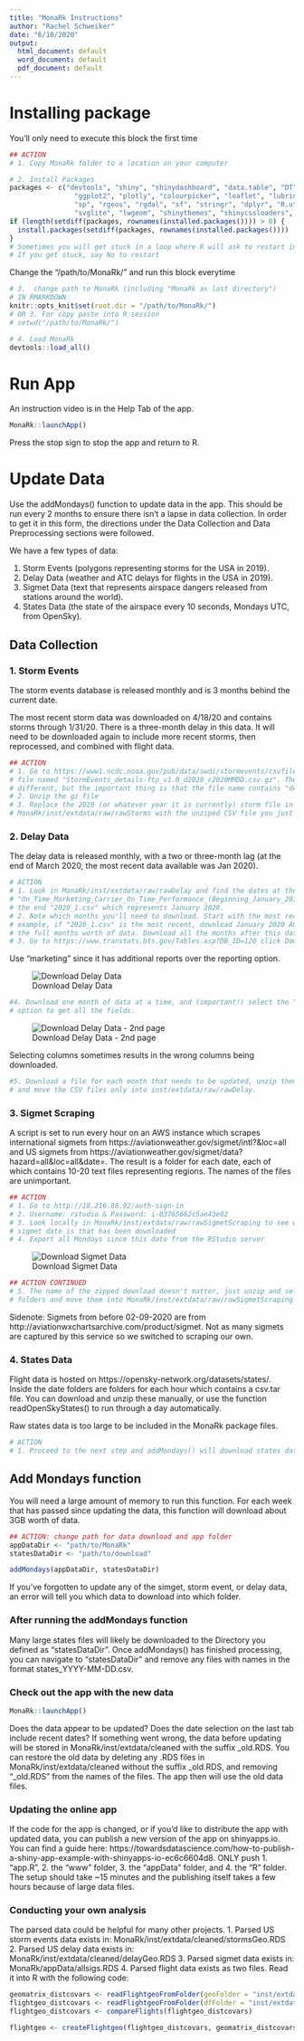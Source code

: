```yaml
---
title: "MonaRk Instructions"
author: "Rachel Schweiker"
date: "6/10/2020"
output:
  html_document: default
  word_document: default
  pdf_document: default
---
```


# Installing package
You'll only need to execute this block the first time
```r
## ACTION
# 1. Copy MonaRk folder to a location on your computer

# 2. Install Packages
packages <- c("devtools", "shiny", "shinydashboard", "data.table", "DT", 
                "ggplot2", "plotly", "colourpicker", "leaflet", "lubridate", 
                "sp", "rgeos", "rgdal", "sf", "stringr", "dplyr", "R.utils", 
                "svglite", "lwgeom", "shinythemes", "shinycssloaders", "Imap")
if (length(setdiff(packages, rownames(installed.packages()))) > 0) {
  install.packages(setdiff(packages, rownames(installed.packages())))  
}
# Sometimes you will get stuck in a loop where R will ask to restart in a popup. 
# If you get stuck, say No to restart
```

Change the "/path/to/MonaRk/" and run this block everytime
```r
# 3.  change path to MonaRk (including "MonaRk as last directory")
# IN RMARKDOWN
knitr::opts_knit$set(root.dir = "/path/to/MonaRk/")
# OR 3. For copy paste into R session
# setwd("/path/to/MonaRk/")

# 4. Load MonaRk
devtools::load_all()
```


# Run App
An instruction video is in the Help Tab of the app.
```r
MonaRk::launchApp()
```
Press the stop sign to stop the app and return to R.

# Update Data 
Use the addMondays() function to update data in the app. This should be run every 2 months to ensure there isn't a lapse in data collection.
In order to get it in this form, the directions under the Data Collection and Data Preprocessing sections were followed. 

We have a few types of data:

1. Storm Events (polygons representing storms for the USA in 2019). 
2. Delay Data (weather and ATC delays for flights in the USA in 2019).
3. Sigmet Data (text that represents airspace dangers released from stations around the world).
4. States Data (the state of the airspace every 10 seconds, Mondays UTC, from OpenSky).


## Data Collection

### 1. Storm Events
 The storm events database is released monthly and is 3 months behind the current date. 

The most recent storm data was downloaded on 4/18/20 and contains storms through 1/31/20. There is a three-month delay in this data. It will need to be downloaded again to include more recent storms, then reprocessed, and combined with flight data.

```r
## ACTION 
# 1. Go to https://www1.ncdc.noaa.gov/pub/data/swdi/stormevents/csvfiles/ and download the
# file named "StormEvents_details-ftp_v1.0_d2020_c2020MMDD.csv.gz". The last date will be 
# different, but the important thing is that the file name contains "details" and "_d2020_" # OR the current year.
# 2. Unzip the gz file
# 3. Replace the 2020 (or whatever year it is currently) storm file in 
# MonaRk/inst/extdata/raw/rawStorms with the unziped CSV file you just downloaded
```


### 2. Delay Data
The delay data is released monthly, with a two or three-month lag (at the end of March 2020, the most recent data available was Jan 2020).

```r
# ACTION
# 1. Look in MonaRk/inst/extdata/raw/rawDelay and find the dates at the end of the files. Ex.
# "On_Time_Marketing_Carrier_On_Time_Performance_(Beginning_January_2018)_2020_1.csv", find 
# the end "2020_1.csv" which represents January 2020. 
# 2. Note which months you'll need to download. Start with the most recent delay file. For 
# example, if "2020_1.csv" is the most recent, download January 2020 AGAIN to ensure you have
# the full months worth of data. Download all the months after this date that is possible.
# 3. Go to https://www.transtats.bts.gov/Tables.asp?DB_ID=120 click Download under Marketing.
```
Use "marketing" since it has additional reports over the reporting option.   

![Download Delay Data](delayScreenshot.png)

```r
#4. Download one month of data at a time, and (important!) select the "Prezipped File" 
# option to get all the fields.
```

![Download Delay Data - 2nd page](delayScreenshot2.png)

Selecting columns sometimes results in the wrong columns being downloaded. 

```r
#5. Download a file for each month that needs to be updated, unzip them and open them, 
# and move the CSV files only into inst/extdata/raw/rawDelay.
```


### 3. Sigmet Scraping
A script is set to run every hour on an AWS instance which scrapes international sigmets from https://aviationweather.gov/sigmet/intl?&loc=all and US sigmets from https://aviationweather.gov/sigmet/data?hazard=all&loc=all&date=. The result is a folder for each date, each of which contains 10-20 text files representing regions. The names of the files are unimportant.

```r
## ACTION
# 1. Go to http://18.216.88.92/auth-sign-in
# 2. Username: rstudio & Password: i-03765662c5ae43e02
# 3. Look locally in MonaRk/inst/extdata/raw/rawSigmetScraping to see what the latest 
# sigmet date is that has been downloaded 
# 4. Export all Mondays since this date from the RStudio server
```
![Download Sigmet Data](exportSigmet.png)

```r
## ACTION CONTINUED
# 5. The name of the zipped download doesn't matter, just unzip and select the date 
# folders and move them into MonaRk/inst/extdata/raw/rawSigmetScraping
```
Sidenote: Sigmets from before 02-09-2020 are from http://aviationwxchartsarchive.com/product/sigmet. Not as many sigmets are captured by this service so we switched to scraping our own.


### 4. States Data
Flight data is hosted on https://opensky-network.org/datasets/states/. Inside the date folders are folders for each hour which contains a csv.tar file. You can download and unzip these manually, or use the function readOpenSkyStates() to run through a day automatically.

Raw states data is too large to be included in the MonaRk package files.
```r
# ACTION 
# 1. Proceed to the next step and addMondays() will download states data automatically.
```


## Add Mondays function
You will need a large amount of memory to run this function. For each week that has passed since updating the data, this function will download about 3GB worth of data. 
```r
## ACTION: change path for data download and app folder
appDataDir <- "path/to/MonaRk"
statesDataDir <- "path/to/download"

addMondays(appDataDir, statesDataDir)
```
If you've forgotten to update any of the simget, storm event, or delay data, an error will tell you which data to download into which folder.


### After running the addMondays function
Many large states files will likely be downloaded to the Directory you defined as "statesDataDir". Once addMondays() has finished processing, you can navigate to "statesDataDir" and remove any files with names in the format states_YYYY-MM-DD.csv. 

### Check out the app with the new data
```r
MonaRk::launchApp()
```
Does the data appear to be updated? Does the date selection on the last tab include recent dates? If something went wrong, the data before updating will be stored in MonaRk/inst/extdata/cleaned with the suffix _old.RDS. You can restore the old data by deleting any .RDS files in MonaRk/inst/extdata/cleaned without the suffix _old.RDS, and removing "_old.RDS" from the names of the files. The app then will use the old data files. 

### Updating the online app
If the code for the app is changed, or if you'd like to distribute the app with updated data, you can publish a new version of the app on shinyapps.io. You can find a guide here: https://towardsdatascience.com/how-to-publish-a-shiny-app-example-with-shinyapps-io-ec6c6604d8. ONLY push 1. "app.R", 2. the "www" folder, 3. the "appData" folder, and 4. the "R" folder. The setup should take ~15 minutes and the publishing itself takes a few hours because of large data files.

### Conducting your own analysis 
The parsed data could be helpful for many other projects. 
1. Parsed US storm events data exists in: MonaRk/inst/extdata/cleaned/stormsGeo.RDS
2. Parsed US delay data exists in: MonaRk/inst/extdata/cleaned/delayGeo.RDS
3. Parsed sigmet data exists in: MonaRk/appData/allsigs.RDS
4. Parsed flight data exists as two files. Read it into R with the following code:
```r
geomatrix_distcovars <- readFlightgeoFromFolder(geoFolder = "inst/extdata/cleaned/geo")
flightgeo_distcovars <- readFlightgeoFromFolder(dfFolder = "inst/extdata/cleaned/df")
flightgeo_distcovars <- compareFlights(flightgeo_distcovars)

flightgeo <- createFlightgeo(flightgeo_distcovars, geomatrix_distcovars)
```

